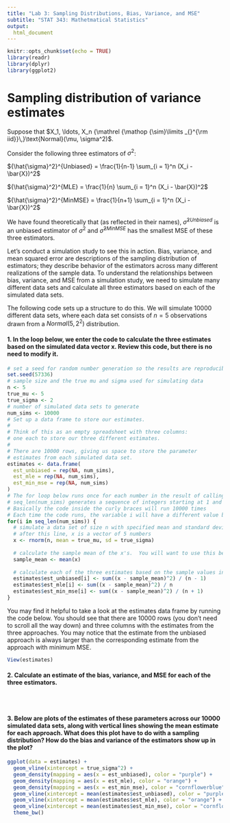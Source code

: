 ---
title: "Lab 3: Sampling Distributions, Bias, Variance, and MSE"
subtitle: "STAT 343: Mathetmatical Statistics"
output:
  html_document
---

\newcommand{\simiid}{{\mathrel {\mathop {\sim}\limits _{}^{\rm iid}}\,}}

```{r setup, include=FALSE}
knitr::opts_chunk$set(echo = TRUE)
library(readr)
library(dplyr)
library(ggplot2)
```

# Sampling distribution of variance estimates

Suppose that $X_1, \ldots, X_n \simiid \text{Normal}(\mu, \sigma^2)$.

Consider the following three estimators of $\sigma^2$:

${\hat{\sigma}^2}^{Unbiased} = \frac{1}{n-1} \sum_{i = 1}^n (X_i - \bar{X})^2$

${\hat{\sigma}^2}^{MLE} = \frac{1}{n} \sum_{i = 1}^n (X_i - \bar{X})^2$

${\hat{\sigma}^2}^{MinMSE} = \frac{1}{n+1} \sum_{i = 1}^n (X_i - \bar{X})^2$

We have found theoretically that (as reflected in their names), ${\hat{\sigma}^2}^{Unbiased}$ is an unbiased estimator of $\sigma^2$ and ${\hat{\sigma}^2}^{MinMSE}$ has the smallest MSE of these three estimators.

Let's conduct a simulation study to see this in action.  Bias, variance, and mean squared error are descriptions of the sampling distribution of estimators; they describe behavior of the estimators across many different realizations of the sample data.  To understand the relationships between bias, variance, and MSE from a simulation study, we need to simulate many different data sets and calculate all three estimators based on each of the simulated data sets.

The following code sets up a structure to do this.  We will simulate 10000 different data sets, where each data set consists of $n = 5$ observations drawn from a $Normal(5, 2^2)$ distribution.

#### 1. In the loop below, we enter the code to calculate the three estimates based on the simulated data vector x. Review this code, but there is no need to modify it.

```{r}
# set a seed for random number generation so the results are reproducible
set.seed(57336)
# sample size and the true mu and sigma used for simulating data
n <- 5
true_mu <- 5
true_sigma <- 2
# number of simulated data sets to generate
num_sims <- 10000
# Set up a data frame to store our estimates.
#
# Think of this as an empty spreadsheet with three columns:
# one each to store our three different estimates.
#
# There are 10000 rows, giving us space to store the parameter
# estimates from each simulated data set.
estimates <- data.frame(
  est_unbiased = rep(NA, num_sims),
  est_mle = rep(NA, num_sims),
  est_min_mse = rep(NA, num_sims)
)
# The for loop below runs once for each number in the result of calling seq_len(num_sims).
# seq_len(num_sims) generates a sequence of integers starting at 1 and going up to 10000
# Basically the code inside the curly braces will run 10000 times
# Each time the code runs, the variable i will have a different value between 1 and 10000
for(i in seq_len(num_sims)) {
  # simulate a data set of size n with specified mean and standard deviation
  # after this line, x is a vector of 5 numbers
  x <- rnorm(n, mean = true_mu, sd = true_sigma)
  
  # calculate the sample mean of the x's.  You will want to use this below.
  sample_mean <- mean(x)
  
  # calculate each of the three estimates based on the sample values in x.
  estimates$est_unbiased[i] <- sum((x - sample_mean)^2) / (n - 1)
  estimates$est_mle[i] <- sum((x - sample_mean)^2) / n
  estimates$est_min_mse[i] <- sum((x - sample_mean)^2) / (n + 1)
}
```

You may find it helpful to take a look at the estimates data frame by running the code below.  You should see that there are 10000 rows (you don't need to scroll all the way down) and three columns with the estimates from the three approaches.  You may notice that the estimate from the unbiased approach is always larger than the corresponding estimate from the approach with minimum MSE.

```{r}
View(estimates)
```

#### 2. Calculate an estimate of the bias, variance, and MSE for each of the three estimators. 



```{r}

```

```{r}

```

```{r}

```

#### 3. Below are plots of the estimates of these parameters across our 10000 simulated data sets, along with vertical lines showing the mean estimate for each approach.  What does this plot have to do with a sampling distribution?  How do the bias and variance of the estimators show up in the plot?

```{r fig.align='center'}
ggplot(data = estimates) +
  geom_vline(xintercept = true_sigma^2) +
  geom_density(mapping = aes(x = est_unbiased), color = "purple") +
  geom_density(mapping = aes(x = est_mle), color = "orange") +
  geom_density(mapping = aes(x = est_min_mse), color = "cornflowerblue") +
  geom_vline(xintercept = mean(estimates$est_unbiased), color = "purple") +
  geom_vline(xintercept = mean(estimates$est_mle), color = "orange") +
  geom_vline(xintercept = mean(estimates$est_min_mse), color = "cornflowerblue") + 
  theme_bw()
```

